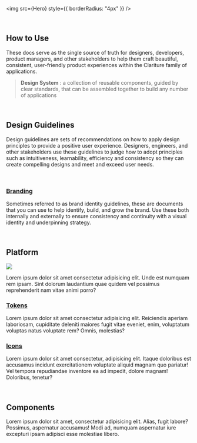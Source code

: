 
<Meta title='Start Here' />

<img src={Hero} style={{ borderRadius: "4px" }} />

<br />

## How to Use

These docs serve as the single source of truth for designers, developers, product managers, and other stakeholders to help them craft beautiful, consistent, user-friendly product experiences within the Clariture family of applications.

> **Design System**
> : a collection of reusable components, guided by clear standards, that can be assembled together to build any number of applications

<br />

## Design Guidelines

Design guidelines are sets of recommendations on how to apply design principles to provide a positive user experience. Designers, engineers, and other stakeholders use these guidelines to judge how to adopt principles such as intuitiveness, learnability, efficiency and consistency so they can create compelling designs and meet and exceed user needs.

<br />

### [Branding](/story/design-guidelines-branding--page)

Sometimes referred to as brand identity guidelines, these are documents that you can use to help identify, build, and grow the brand. Use these both internally and externally to ensure consistency and continuity with a visual identity and underpinning strategy.

<br />

## Platform

<img src={Desktop} />

Lorem ipsum dolor sit amet consectetur adipisicing elit. Unde est numquam rem ipsam. Sint dolorum laudantium quae quidem vel possimus reprehenderit nam vitae animi porro?

### [Tokens](/story/platform-tokens--page)

Lorem ipsum dolor sit amet consectetur adipisicing elit. Reiciendis aperiam laboriosam, cupiditate deleniti maiores fugit vitae eveniet, enim, voluptatum voluptas natus voluptate rem? Omnis, molestias?

### [Icons](/story/platform-icons--page)

Lorem ipsum dolor sit amet consectetur, adipisicing elit. Itaque doloribus est accusamus incidunt exercitationem voluptate aliquid magnam quo pariatur! Vel tempora repudiandae inventore ea ad impedit, dolore magnam! Doloribus, tenetur?

<br />

## Components

Lorem ipsum dolor sit amet, consectetur adipisicing elit. Alias, fugit labore? Possimus, aspernatur accusamus! Modi ad, numquam aspernatur iure excepturi ipsam adipisci esse molestiae libero.
